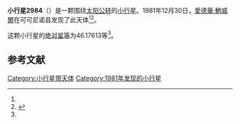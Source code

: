 {{Infobox planet
| bgcolour = #FFFFC0
| name = 2984 Chaucer
| symbol = 
| image = 
| caption = 
| discovery = yes
| discovery_ref = 
| discoverer = [[愛德華·鮑威爾|愛德華·鮑威爾]]
| discovery_site = [[可可尼诺县|可可尼诺县]] 
| discovered = 1981年12月30日
| designations = yes
| mp_name = 
| named_after = 
| alt_names = 1981 YD/ 1963 FB / 1965 UK1 / 1971 FZ / 1971 JA
| mp_category = [[主带小行星|主带小行星]]
| orbit_ref = <ref name="a">[http://ssd.jpl.nasa.gov/sbdb.cgi?sstr=2984 2984 Chaucer] {{Wayback|url=http://ssd.jpl.nasa.gov/sbdb.cgi?sstr=2984 |date=20200820021950 }}，小行星數據庫瀏覽器（JPL Small-Body Database Browser）－[[美国国家航空航天局|美国国家航空航天局]]喷气推进实验室</ref>
| epoch = 2456400.5 (2013年4月18日更新)
| aphelion = {{convert|2.8031891|AU|km|3|abbr=on|lk=out}}
| perihelion = {{convert|2.1370415|AU|km|3|abbr=on}}
| semimajor = {{convert|2.4701153|AU|km|3|abbr=on}}
| eccentricity = 0.1348414
| period = 1417.99359 [[日|日]]<br />3.88[[儒略年|儒略年]]
| avg_speed = 
| inclination = 3.05378
| asc_node = 81.82852
| mean_anomaly = 
| arg_peri = 46.17613
| satellites = 
| physical_characteristics = yes
| dimensions = 
| mass = 
| density = 
| surface_grav = 
| escape_velocity = 
| sidereal_day = 
| axial_tilt = 
| pole_ecliptic_lat = 
| pole_ecliptic_lon = 
| albedo = 
| temperatures= 
| temp_name1 = 
| mean_temp_1 = 
| max_temp_1 = 
| temp_name2 = 
| max_temp_2 = 
| spectral_type = 
| abs_magnitude = 46.17613
}}

'''小行星2984'''（{{lang-en|2984 Chaucer}}）是一颗围绕[[太阳|太阳]][[公转|公转]]的[[小行星|小行星]]。1981年12月30日，[[愛德華·鮑威爾|愛德華·鮑威爾]]在可可尼诺县发现了此天体<ref name="a" /><ref>{{cite news|title=小行星列表|url=http://cfa-www.harvard.edu/iau/lists/NumberedMPs.txt|accessdate=2013-07-08|newspaper=哈佛大学|archive-date=2008-05-17|archive-url=https://web.archive.org/web/20080517010638/http://cfa-www.harvard.edu/iau/lists/NumberedMPs.txt|dead-url=no}}</ref>。

这颗小行星的[[绝对星等|绝对星等]]为46.17613等<ref name="a" />。

==参考文献==
{{reflist}}
{{Minor Planet Number|[[小行星2983|小行星2983]]|[[小行星2985|小行星2985]]}}

{{小天体}}

[[Category:小行星带天体|Category:小行星带天体]]
[[Category:1981年发现的小行星|Category:1981年发现的小行星]]

{{asteroid-stub}}